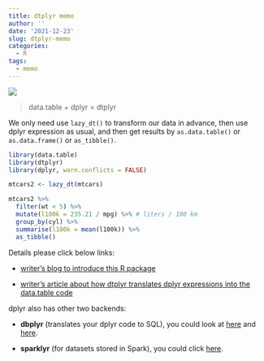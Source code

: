 ```yaml
---
title: dtplyr memo
author: ''
date: '2021-12-23'
slug: dtplyr-memo
categories:
  - R
tags:
  - memo
---
```


![](images/logo.png)

> data.table + dplyr = dtplyr

We only need use `lazy_dt()` to transform our data in advance, then use dplyr expression as usual,  and then get results by `as.data.table()` or `as.data.frame()` or `as_tibble()`.

```r
library(data.table)
library(dtplyr)
library(dplyr, warn.conflicts = FALSE)

mtcars2 <- lazy_dt(mtcars)

mtcars2 %>% 
  filter(wt < 5) %>% 
  mutate(l100k = 235.21 / mpg) %>% # liters / 100 km
  group_by(cyl) %>% 
  summarise(l100k = mean(l100k)) %>% 
  as_tibble()
```


Details please click below links:

+ [writer's blog to introduce this R package](https://www.tidyverse.org/blog/2019/11/dtplyr-1-0-0/)

+ [writer's article about how dtplyr translates dplyr expressions into the data.table code](https://dtplyr.tidyverse.org/articles/translation.html)


dplyr also has other two backends: 

+ **dbplyr** (translates your dplyr code to SQL), you could look at [here](https://dbplyr.tidyverse.org/) and [here](https://dbplyr.tidyverse.org/reference/tbl.src_dbi.html).

+ **sparklyr** (for datasets stored in Spark), you could click [here](https://spark.rstudio.com/).
